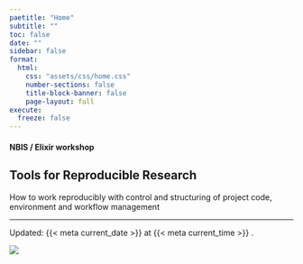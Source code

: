 ```yaml
---
paetitle: "Home"
subtitle: ""
toc: false
date: ""
sidebar: false
format:
  html:
    css: "assets/css/home.css"
    number-sections: false
    title-block-banner: false
    page-layout: full
execute:
  freeze: false
---
```


::: {.home-container}
::: {.home-grid-parent}
::: {.home-grid-child-left}

#### NBIS / Elixir workshop
## [**Tools for Reproducible Research**]{.large}

How to work reproducibly with control and structuring of project code,
environment and workflow management

---

::: small
Updated: {{< meta current_date >}}  at {{< meta current_time >}} .
:::

:::
:::{.home-grid-child-right}

![](assets/images/hero.png){.nolightbox}

:::
:::
:::
